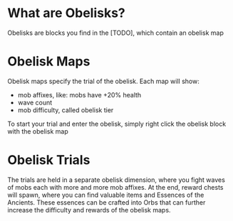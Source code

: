 # What are Obelisks?

Obelisks are blocks you find in the [TODO], which contain an obelisk map

# Obelisk Maps

Obelisk maps specify the trial of the obelisk. 
Each map will show:
- mob affixes, like: mobs have +20% health
- wave count
- mob difficulty, called obelisk tier

To start your trial and enter the obelisk, simply right click the obelisk block with the obelisk map

# Obelisk Trials

The trials are held in a separate obelisk dimension, where you fight waves of mobs each with more and more mob affixes.
At the end, reward chests will spawn, where you can find valuable items and Essences of the Ancients.
These essences can be crafted into Orbs that can further increase the difficulty and rewards of the obelisk maps.


